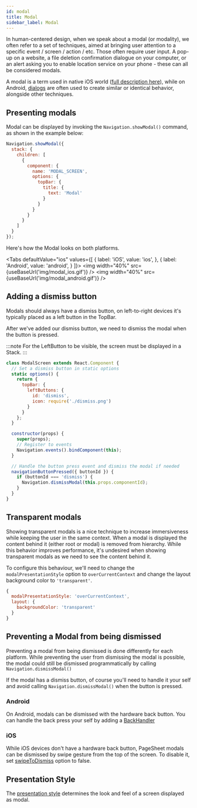 ```yaml
---
id: modal
title: Modal
sidebar_label: Modal
---
```



In human-centered design, when we speak about a modal (or modality), we often refer to a set of techniques, aimed at bringing user attention to a specific event / screen / action / etc. Those often require user input. A pop-up on a website, a file deletion confirmation dialogue on your computer, or an alert asking you to enable location service on your phone - these can all be considered modals.

A modal is a term used in native iOS world ([full description here](https://developer.apple.com/design/human-interface-guidelines/ios/app-architecture/modality/)), while on Android, [dialogs](https://developer.android.com/guide/topics/ui/dialogs) are often used to create similar or identical behavior, alongside other techniques.

## Presenting modals
Modal can be displayed by invoking the `Navigation.showModal()` command, as shown in the example below:

```js
Navigation.showModal({
  stack: {
    children: [
      {
        component: {
          name: 'MODAL_SCREEN',
          options: {
            topBar: {
              title: {
                text: 'Modal'
              }
            }
          }
        }
      }
    ]
  }
});
```

Here's how the Modal looks on both platforms.

<Tabs
  defaultValue="ios"
  values={[
    { label: 'iOS', value: 'ios', },
    { label: 'Android', value: 'android', }
  ]}>
  <TabItem value="ios">
    <img width="40%"  src={useBaseUrl('img/modal_ios.gif')} />
  </TabItem>
  <TabItem value="android">
    <img width="40%" src={useBaseUrl('img/modal_android.gif')} />
  </TabItem>
</Tabs>

## Adding a dismiss button
Modals should always have a dismiss button, on left-to-right devices it's typically placed as a left button in the TopBar.

After we've added our dismiss button, we need to dismiss the modal when the button is pressed.

:::note
For the LeftButton to be visible, the screen must be displayed in a Stack.
:::

```js
class ModalScreen extends React.Component {
  // Set a dismiss button in static options
  static options() {
    return {
      topBar: {
        leftButtons: {
          id: 'dismiss',
          icon: require('./dismiss.png')
        }
      }
    };
  }

  constructor(props) {
    super(props);
    // Register to events
    Navigation.events().bindComponent(this);
  }

  // Handle the button press event and dismiss the modal if needed
  navigationButtonPressed({ buttonId }) {
    if (buttonId === 'dismiss') {
      Navigation.dismissModal(this.props.componentId);
    }
  }
}
```

## Transparent modals
Showing transparent modals is a nice technique to increase immersiveness while keeping the user in the same context.
When a modal is displayed the content behind it (either root or modal) is removed from hierarchy. While this behavior improves performance, it's undesired when
showing transparent modals as we need to see the content behind it.

To configure this behaviour, we'll need to change the `modalPresentationStyle` option to `overCurrentContext` and change the layout background color to `'transparent'`.

```js
{
  modalPresentationStyle: 'overCurrentContext',
  layout: {
    backgroundColor: 'transparent'
  }
}
```

## Preventing a Modal from being dismissed
Preventing a modal from being dismissed is done differently for each platform. While preventing the user from dismissing the modal is possible,
the modal could still be dismissed programmatically by calling `Navigation.dismissModal()`

If the modal has a dismiss button, of course you'll need to handle it your self and avoid calling `Navigation.dismissModal()`
when the button is pressed.

### Android
On Android, modals can be dismissed with the hardware back button. You can handle the back press your self by
adding a [BackHandler](https://facebook.github.io/react-native/docs/backhandler)

### iOS
While iOS devices don't have a hardware back button, PageSheet modals can be dismissed by swipe gesture
from the top of the screen. To disable it, set [swipeToDismiss]() option to false.

## Presentation Style

The [presentation style](options-root#modalpresentationstyle) determines the look and feel of a screen displayed as modal.